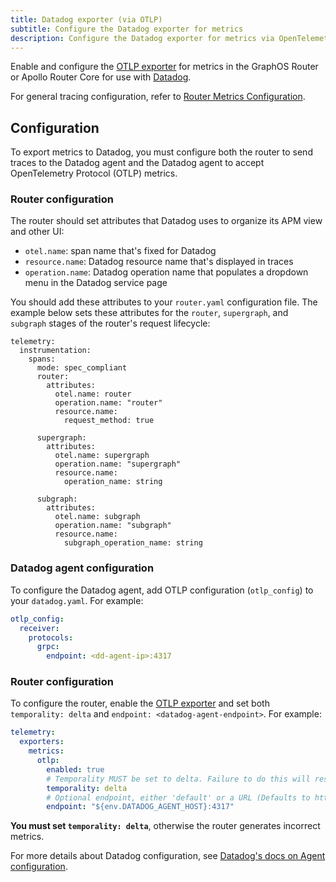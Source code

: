 ```yaml
---
title: Datadog exporter (via OTLP)
subtitle: Configure the Datadog exporter for metrics
description: Configure the Datadog exporter for metrics via OpenTelemetry Protocol (OTLP) in the Apollo GraphOS Router or Apollo Router Core.
---
```


Enable and configure the [OTLP exporter](./otlp) for metrics in the GraphOS Router or Apollo Router Core for use with [Datadog](https://www.datadoghq.com/).

For general tracing configuration, refer to [Router Metrics Configuration](./overview).

## Configuration 

To export metrics to Datadog, you must configure both the router to send traces to the Datadog agent and the Datadog agent to accept OpenTelemetry Protocol (OTLP) metrics.

### Router configuration

The router should set attributes that Datadog uses to organize its APM view and other UI:

- `otel.name`: span name that's fixed for Datadog
- `resource.name`: Datadog resource name that's displayed in traces
- `operation.name`: Datadog operation name that populates a dropdown menu in the Datadog service page

You should add these attributes to your `router.yaml` configuration file. The example below sets these attributes for the `router`, `supergraph`, and `subgraph` stages of the router's request lifecycle:

```title="router.yaml"
telemetry:
  instrumentation:
    spans:
      mode: spec_compliant
      router:
        attributes:
          otel.name: router
          operation.name: "router"
          resource.name:
            request_method: true

      supergraph:
        attributes:
          otel.name: supergraph
          operation.name: "supergraph"
          resource.name:
            operation_name: string

      subgraph:
        attributes:
          otel.name: subgraph
          operation.name: "subgraph"
          resource.name:
            subgraph_operation_name: string
```

### Datadog agent configuration

To configure the Datadog agent, add OTLP configuration (`otlp_config`) to your `datadog.yaml`. For example:

```yaml title="datadog.yaml"
otlp_config:
  receiver:
    protocols:
      grpc:
        endpoint: <dd-agent-ip>:4317
```

### Router configuration
To configure the router, enable the [OTLP exporter](./otlp#configuration) and set both `temporality: delta` and `endpoint: <datadog-agent-endpoint>`. For example: 

```yaml title="router.yaml"
telemetry:
  exporters:
    metrics:
      otlp:
        enabled: true
        # Temporality MUST be set to delta. Failure to do this will result in incorrect metrics.
        temporality: delta
        # Optional endpoint, either 'default' or a URL (Defaults to http://127.0.0.1:4317)
        endpoint: "${env.DATADOG_AGENT_HOST}:4317"
```

<Note>

**You must set `temporality: delta`**, otherwise the router generates incorrect metrics.

</Note>

For more details about Datadog configuration, see [Datadog's docs on Agent configuration](https://docs.datadoghq.com/opentelemetry/otlp_ingest_in_the_agent/?tab=host).

